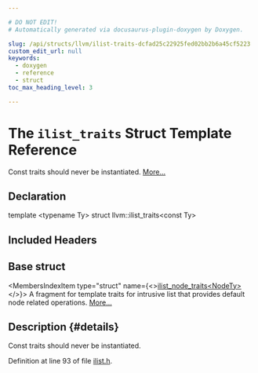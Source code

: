 ```yaml
---

# DO NOT EDIT!
# Automatically generated via docusaurus-plugin-doxygen by Doxygen.

slug: /api/structs/llvm/ilist-traits-dcfad25c22925fed02bb2b6a45cf5223
custom_edit_url: null
keywords:
  - doxygen
  - reference
  - struct
toc_max_heading_level: 3

---
```





# The `ilist_traits` Struct Template Reference

<DoxygenPage pluginConfig={pluginConfig}>

Const traits should never be instantiated. <a href="#details">More...</a>

## Declaration

<CodeBlock>template &lt;typename Ty&gt;
struct llvm::ilist_traits&lt;const Ty&gt;</CodeBlock>

## Included Headers

<IncludesList>
<IncludesListItem
  filePath="llvm/ADT/ilist.h"
  permalink="/docs/api/files/include/include/llvm/include/llvm/adt/ilist-h"
  isLocal="true" />
</IncludesList>

## Base struct

<MembersIndex>

<MembersIndexItem
  type="struct"
  name={<><a href="/docs/api/structs/llvm/ilist-node-traits">ilist&#95;node&#95;traits&lt;NodeTy&gt;</a></>}>
A fragment for template traits for intrusive list that provides default node related operations. <a href="/docs/api/structs/llvm/ilist-node-traits/#details">More...</a>
</MembersIndexItem>

</MembersIndex>

## Description {#details}

Const traits should never be instantiated.

Definition at line 93 of file <a href="/docs/api/files/include/include/llvm/include/llvm/adt/ilist-h">ilist.h</a>.

</DoxygenPage>
